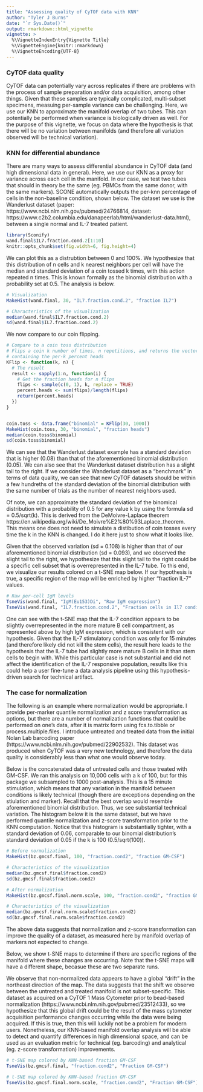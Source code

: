 ```yaml
---
title: "Assessing quality of CyTOF data with KNN"
author: "Tyler J Burns"
date: "`r Sys.Date()`"
output: rmarkdown::html_vignette
vignette: >
  %\VignetteIndexEntry{Vignette Title}
  %\VignetteEngine{knitr::rmarkdown}
  %\VignetteEncoding{UTF-8}
---
```


### CyTOF data quality
CyTOF data can potentially vary across replicates if there are problems with 
the process of sample preparation and/or data acquisition, among other things. 
Given that these samples are typically complicated, multi-subset specimens, 
measuing per-sample variance can be challenging. Here, we use our KNN to 
approximate the manifold overlap of two tubes. This can potentially be 
performed when variance is biologically driven as well. For the purpose of this 
vignette, we focus on data where the hypothesis is that there will be no 
variation between manifolds (and therefore all variation observed will be 
technical variation).

### KNN for differential abundance
There are many ways to assess differential abundance in CyTOF data (and high 
dimensional data in general). Here, we use our KNN as a proxy for variance 
across each cell in the manifold. In our case, we test two tubes that should 
in theory be the same (eg. PBMCs from the same donor, with the same markers). 
SCONE automatically outputs the per-knn percentage of cells in the non-baseline 
condition, shown below. The dataset we use is the Wanderlust dataset 
(paper: https://www.ncbi.nlm.nih.gov/pubmed/24766814, 
dataset: https://www.c2b2.columbia.edu/danapeerlab/html/wanderlust-data.html), 
between a single normal and IL-7 treated patient. 

```r
library(Sconify)
wand.final$IL7.fraction.cond.2[1:10]
knitr::opts_chunk$set(fig.width=6, fig.height=4) 
```

We can plot this as a distrubtion between 0 and 100%. We hypothesize that this 
distribution of n cells and k nearest neighbors per cell will have the median 
and standard deviation of a coin tossed k times, with this action repeated n 
times. This is known formally as the binomial distribution with a probability 
set at 0.5. The analysis is below.

```r
# Visualization
MakeHist(wand.final, 30, "IL7.fraction.cond.2", "fraction IL7")

# Characteristics of the visualization
median(wand.final$IL7.fraction.cond.2)
sd(wand.final$IL7.fraction.cond.2)

```

We now compare to our coin flipping. 

```r
# Compare to a coin toss distribution
# Flips a coin k number of times, n repetitions, and returns the vector 
# containing the per-k percent heads 
KFlip <- function(k, n) {
  # The result 
  result <- sapply(1:n, function(i) {
    # Get the fraction heads for n flips
    flips <- sample(c(0, 1), k, replace = TRUE)
    percent.heads <- sum(flips)/length(flips)
    return(percent.heads)
  })
}


coin.toss <- data.frame("binomial" = KFlip(30, 1000))
MakeHist(coin.toss, 30, "binomial", "fraction heads")
median(coin.toss$binomial)
sd(coin.toss$binomial)
```

We can see that the Wanderlust dataset example has a standard deviation that is 
higher (0.08) than that of the aforementioned binomial distribution (0.05). We 
can also see that the Wanderlust dataset distribution has a slight tail to the 
right. If we consider the Wanderlust dataset as a "benchmark" in terms of data 
quality, we can see that new CyTOF datasets should be within a few hundreths of 
the standard deviation of the binomial distribution with the same number of 
trials as the number of nearest neighbors used. 

Of note, we can approximate the standard deviation of the binomical 
distribution with a probability of 0.5 for any value k by using the formula 
sd = 0.5/sqrt(k). This is derived from the DeMoivre-Laplace theorem 
https://en.wikipedia.org/wiki/De_Moivre%E2%80%93Laplace_theorem. This means 
one does not need to simulate a distibution of coin tosses every time the k in 
the KNN is changed. I do it here just to show what it looks like. 

Given that the observed variation (sd = 0.108) is higher than that of our 
aforementioned binomial distribution (sd = 0.093), and we observed the slight 
tail to the right, we hypothesize that this slight tail to the right could be 
a specific cell subset that is overrepresented in the IL-7 tube. To this end, 
we visualize our results colored on a t-SNE map below. If our hypothesis is 
true, a specific region of the map will be enriched by higher "fraction IL-7" 
values.

```r

# Raw per-cell IgM levels
TsneVis(wand.final, "IgM(Eu153)Di", "Raw IgM expression")
TsneVis(wand.final, "IL7.fraction.cond.2", "Fraction cells in Il7 condition")


```

One can see with the t-SNE map that the IL-7 condition appears to be slightly 
overrepresented in the more mature B cell compartment, as represented above by 
high IgM expression, which is consistent with our hypothesis. Given that the 
IL-7 stimulatory condition was only for 15 minutes (and therefore likely did 
not kill the stem cells), the result here leads to the hypothesis that the IL-7 
tube had slightly more mature B cells in it than stem cells to begin with. 
While this particular case is not substantial and did not affect the 
identification of the IL-7 responsive population, results like this could help 
a user fine-tune a data analysis pipeline using this hypothesis-driven search 
for technical artifact.

### The case for normalization
The following is an example where normalization would be appropriate. I provide 
per-marker quantile normalization and z score transformation as options, but 
there are a number of normalization functions that could be performed on one's 
data, after it is matrix form using fcs.to.tibble or process.multiple.files. I 
introduce untreated and treated data from the initial Nolan Lab barcoding paper 
(https://www.ncbi.nlm.nih.gov/pubmed/22902532). This dataset was produced when 
CyTOF was a very new technology, and therefore the data quality is considerably 
less than what one would observe today. 

Below is the concatenated data of untreated cells and those treated with 
GM-CSF. We ran this analysis on 10,000 cells with a k of 100, but for this 
package we subsampled to 1000 post-analysis. This is a 15 minute stimulation, 
which means that any variation in the manifold between conditions is likely 
technical (though there are exceptions depending on the stiulation and marker). 
Recall that the best overlap would resemble aforementioned binomial 
distribution. Thus, we see substantial technical variation. The histogram below 
it is the same dataset, but we have performed quantile normalization and 
z-score transformation prior to the KNN computation. Notice that this histogram 
is substantially tighter, with a standard deviation of 0.06, comparable to our 
binomial distribution's standard deviation of 0.05 if the k is 100 
(0.5/sqrt(100)). 

```r

# Before normalization
MakeHist(bz.gmcsf.final, 100, "fraction.cond2", "fraction GM-CSF")

# Characteristics of the visualization
median(bz.gmcsf.final$fraction.cond2)
sd(bz.gmcsf.final$fraction.cond2)

# After normalization
MakeHist(bz.gmcsf.final.norm.scale, 100, "fraction.cond2", "fraction GM-CSF")

# Characteristics of the visualization
median(bz.gmcsf.final.norm.scale$fraction.cond2)
sd(bz.gmcsf.final.norm.scale$fraction.cond2)

```

The above data suggests that normalization and z-score transformation can 
improve the quality of a dataset, as measured here by manifold overlap of 
markers not expected to change. 

Below, we show t-SNE maps to determine if there are specific regions of the 
manifold where these changes are occurring. Note that the t-SNE maps will have 
a different shape, becasue these are two separate runs. 

We observe that non-normalized data appears to have a global "drift" in the 
northeast direction of the map. The data suggests that the shift we observe 
between the untreated and treated manifold is not subset-specific. This dataset 
as acquired on a CyTOF 1 Mass Cytometer prior to bead-based normalization 
(https://www.ncbi.nlm.nih.gov/pubmed/23512433), so we hypothesize that this 
global drift could be the result of the mass cytometer acquisition performance 
changes occurring while the data were being acquired. If this is true, then 
this will luckily not be a problem for modern users. Nonetheless, our KNN-based 
manifold overlap analysis will be able to detect and quantify differences in 
high dimensional space, and can be used as an evaluation metric for technical 
(eg. barcoding) and analytical (eg. z-score transformation) improvements. 

```r
# t-SNE map colored by KNN-based fraction GM-CSF
TsneVis(bz.gmcsf.final, "fraction.cond2", "Fraction GM-CSF")

# t-SNE map colored by KNN-based fraction GM-CSF
TsneVis(bz.gmcsf.final.norm.scale, "fraction.cond2", "Fraction GM-CSF")
```


